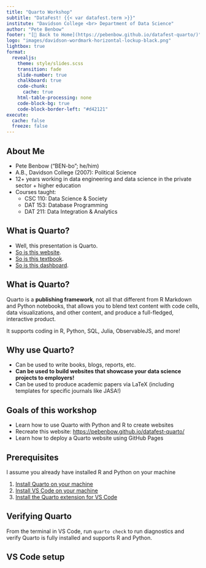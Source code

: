 ```yaml
---
title: "Quarto Workshop"
subtitle: "DataFest! {{< var datafest.term >}}"
institute: "Davidson College <br> Department of Data Science"
author: "Pete Benbow"
footer: "[🔗 Back to Home](https://pebenbow.github.io/datafest-quarto/)"
logo: "images/davidson-wordmark-horizontal-lockup-black.png"
lightbox: true
format:
  revealjs:
    theme: style/slides.scss
    transition: fade
    slide-number: true
    chalkboard: true
    code-chunk:
      cache: true
    html-table-processing: none
    code-block-bg: true
    code-block-border-left: "#d42121"
execute:
  cache: false
  freeze: false
---
```


## About Me

- Pete Benbow ("BEN-bo"; he/him)
- A.B., Davidson College (2007): Political Science
- 12+ years working in data engineering and data science in the private sector + higher education
- Courses taught:
    - CSC 110: Data Science & Society
    - DAT 153: Database Programming
    - DAT 211: Data Integration & Analytics

## What is Quarto?

- Well, this presentation is Quarto.
- [So is this website](https://pebenbow.github.io/datafest-quarto/){target="_blank"}.
- [So is this textbook](https://r4ds.hadley.nz/){target="_blank"}.
- [So is this dashboard](https://ivelasq.github.io/mortgage-dashboard/){target="_blank"}.

## What is Quarto?

Quarto is a **publishing framework**, not all that different from R Markdown and Python notebooks, that allows you to blend text content with code cells, data visualizations, and other content, and produce a full-fledged, interactive product.

It supports coding in R, Python, SQL, Julia, ObservableJS, and more!

## Why use Quarto?

- Can be used to write books, blogs, reports, etc.
- **Can be used to build websites that showcase your data science projects to employers!**
- Can be used to produce academic papers via LaTeX (including templates for specific journals like JASA!)

## Goals of this workshop

- Learn how to use Quarto with Python and R to create websites
- Recreate this website: <https://pebenbow.github.io/datafest-quarto/>{target="_blank"}
- Learn how to deploy a Quarto website using GitHub Pages

## Prerequisites

::: {.callout-important appearance="simple"}
I assume you already have installed R and Python on your machine
:::

1. [Install Quarto on your machine](https://quarto.org/docs/get-started/){target="_blank"}
2. [Install VS Code on your machine](https://code.visualstudio.com/download){target="_blank"}
3. [Install the Quarto extension for VS Code](https://marketplace.visualstudio.com/items?itemName=quarto.quarto){target="_blank"}

## Verifying Quarto

From the terminal in VS Code, run `quarto check` to run diagnostics and verify Quarto is fully installed and supports R and Python.

## VS Code setup

